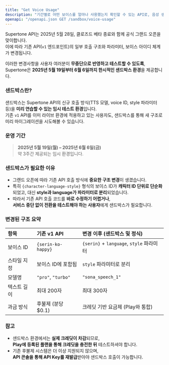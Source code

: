 ```yaml
---
title: "Get Voice Usage"
description: "기간별로 어떤 보이스를 얼마나 사용했는지 확인할 수 있는 API로, 음성 생성 내역 확인에 유용합니다."
openapi: "/openapi.json GET /sandbox/voice-usage"
---
```


Supertone API는 2025년 5월 28일, 클로즈드 베타 종료와 함께 공식 그랜드 오픈을 맞이합니다.\
이에 따라 기존 API(`v1` 엔드포인트)의 일부 호출 구조와 파라미터, 보이스 아이디 체계가 변경됩니다.

이러한 변경사항을 사용자 여러분이 **무중단으로 반영하고 테스트할 수 있도록**,\
Supertone은 **2025년 5월 19일부터 6월 6일까지 한시적인 샌드박스 환경**을 제공합니다.

### 샌드박스란?

샌드박스는 Supertone API의 신규 호출 방식(TTS 모델, voice ID, style 파라미터 등)을 **미리 연습할 수 있는 임시 테스트 환경**입니다.\
기존 `v1` API를 이미 라이브 환경에 적용하고 있는 사용자도, 샌드박스를 통해 새 구조로 미리 마이그레이션을 시도해볼 수 있습니다.

### 운영 기간

> **2025년 5월 19일(월) – 2025년 6월 6일(금)**\
> 약 3주간 제공되는 임시 환경입니다.

### 샌드박스가 필요한 이유

- 그랜드 오픈에 따라 기존 API 호출 방식에 **중요한 구조 변경**이 생겼습니다.
- 특히 `{character-language-style}` 형식의 보이스 ID가 **캐릭터 ID 단위로 단순화**되었고, 대신 **style과 language가 파라미터로 분리**되었습니다.
- 따라서 기존 API 호출 코드를 **바로 수정하기 어렵거나**,\
  **서비스 중단 없이 전환을 테스트해야 하는 사용자**에게 샌드박스가 필요합니다.

### 변경된 구조 요약

| 항목     | 기존 v1 API          | 변경 이후 (샌드박스 및 정식)                     |
| :----- | :----------------- | :------------------------------------ |
| 보이스 ID | `{serin-ko-happy}` | `{serin}` \+ `language`, `style` 파라미터 |
| 스타일 지정 | 보이스 ID에 포함됨        | `style` 파라미터로 분리                      |
| 모델명    | `"pro"`, `"turbo"` | `"sona_speech_1"`                     |
| 텍스트 길이 | 최대 200자            | 최대 300자                               |
| 과금 방식  | 후불제 (분당 \$0.1)     | 크레딧 기반 요금제 (Play와 통합)                 |

### 참고

- 샌드박스 환경에서는 **실제 크레딧이 차감**되므로,\
  **Play에 등록된 플랜을 통해 크레딧을 충전한 뒤** 테스트하셔야 합니다.
- 기존 후불제 시스템은 더 이상 지원되지 않으며,\
  **API 콘솔을 통해 API Key를 재발급**받아야 샌드박스 호출이 가능합니다.
